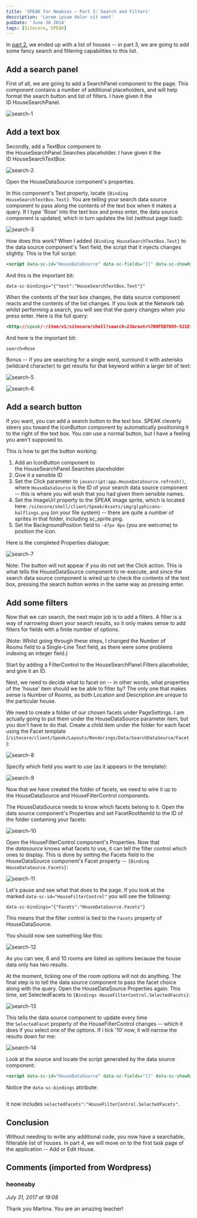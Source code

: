 ```yaml
---
title: 'SPEAK for Newbies – Part 3: Search and Filters'
description: 'Lorem ipsum dolor sit amet'
pubDate: 'June 30 2014'
tags: [Sitecore, SPEAK]
---
```


In [part 2](../speak-for-newbies-part-2-where-does-the-data-come-from), we ended up with a list of houses -- in part 3, we are going to add some fancy search and filtering capabilities to this list.

## Add a search panel

First of all, we are going to add a SearchPanel component to the page. This component contains a number of additional placeholders, and will help format the search button and list of filters. I have given it the ID HouseSearchPanel.

![search-1](./images/2014/search-1.png)

## Add a text box

Secondly, add a TextBox component to the HouseSearchPanel.Searches placeholder. I have given it the ID HouseSearchTextBox:

![search-2](./images/2014/search-2.png)

Open the HouseDataSource component's properties.

In this component's Text property, locate `{Binding HouseSearchTextBox.Text}`. You are telling your search data source component to pass along the contents of the text box when it makes a query. If I type 'Rose' into the text box and press enter, the data source component is updated, which in turn updates the list (without page load):

![search-3](./images/2014/search-3.png)

How does this work? When I added `{Binding HouseSearchTextBox.Text}` to the data source component's Text field, the script that it injects changes slightly. This is the full script:

```xml
<script data-sc-id="HouseDataSource" data-sc-fields="[]" data-sc-showHiddenItems="false" data-sc-root-id="{9FEB7695-521E-41EA-9A4A-80AF613C4124}" data-sc-database="master" data-sc-searchconfig="{5E096049-8A54-47E9-B58A-211F8A9FD501}" type="text/x-sitecore-searchdatasource" data-sc-bindings="{"text":"HouseSearchTextBox.Text"}" data-sc-require="/-/speak/v1/controls/searchdatasource.js">
```

And this is the important bit:

```
data-sc-bindings="{"text":"HouseSearchTextBox.Text"}"
```

When the contents of the text box changes, the data source component reacts and the contents of the list changes. If you look at the Network tab whilst performing a search, you will see that the query changes when you press enter. Here is the full query:

```xml
<http://speak/-/item/v1/sitecore/shell?search=23&root=%7B9FEB7695-521E-41EA-9A4A-80AF613C4124%7D&searchConfig=%7B5E096049-8A54-47E9-B58A-211F8A9FD501%7D&sc_content=master&payload=full>
```

And here is the important bit:

```
search=Rose
```

Bonus -- if you are searching for a single word, surround it with asterisks (wildcard character) to get results for that keyword within a larger bit of text:

![search-5](./images/2014/search-5.png)

![search-6](./images/2014/search-6.png)

## Add a search button

If you want, you can add a search button to the text box. SPEAK cleverly steers you toward the IconButton component by automatically positioning it to the right of the text box. You *can* use a normal button, but I have a feeling you aren't supposed to.

This is how to get the button working:

1.  Add an IconButton component to the HouseSearchPanel.Searches placeholder
2.  Give it a sensible ID
3.  Set the Click parameter to `javascript:app.HouseDataSource.refresh()`, where `HouseDataSource` is the ID of your search data source component -- this is where you will wish that you had given them sensible names.
4.  Set the ImageUrl property to the SPEAK image sprite, which is located here: `/sitecore/shell/client/Speak/Assets/img/glyphicons-halflings.png` (on your file system) -- there are quite a number of sprites in that folder, including sc_sprite.png.
5.  Set the BackgroundPosition field to `-47px 0px` (you are welcome) to position the icon.

Here is the completed Properties dialogue:

![search-7](./images/2014/search-7.png)

Note: The button will not appear if you do not set the Click action. This is what tells the HouseDataSource component to re-execute, and since the search data source component is wired up to check the contents of the text box, pressing the search button works in the same way as pressing enter.

## Add some filters

Now that we can search, the next major job is to add a filters. A filter is a way of narrowing down your search results, so it only makes sense to add filters for fields with a finite number of options.

(Note: Whilst going through these steps, I changed the Number of Rooms field to a Single-Line Text field, as there were some problems indexing an integer field.)

Start by adding a FilterControl to the HouseSearchPanel.Filters placeholder, and give it an ID.

Next, we need to decide what to facet on -- in other words, what properties of the 'house' item should we be able to filter by? The only one that makes sense is Number of Rooms, as both Location and Description are unique to the particular house.

We need to create a folder of our chosen facets under PageSettings. I am actually going to put them under the HouseDataSource parameter item, but you don't have to do that. Create a child item under the folder for each facet using the Facet template (`/sitecore/client/Speak/Layouts/Renderings/Data/SearchDataSource/Facet`):

![search-8](./images/2014/search-8.png)

Specify which field you want to use (as it appears in the template):

![search-9](./images/2014/search-9.png)

Now that we have created the folder of facets, we need to wire it up to the HouseDataSource and HouseFilterControl components.

The HouseDataSource needs to know which facets belong to it. Open the data source component's Properties and set FacetRootItemId to the ID of the folder containing your facets:

![search-10](./images/2014/search-10.png)

Open the HouseFilterControl component's Properties. Now that the *datasource* knows what facets to use, it can tell the filter control which ones to display. This is done by setting the Facets field to the HouseDataSource component's Facet property -- `{Binding HouseDataSource.Facets}`:

![search-11](./images/2014/search-11.png)

Let's pause and see what that does to the page. If you look at the marked `data-sc-id="HouseFilterControl"` you will see the following:

```
data-sc-bindings="{"Facets":"HouseDataSource.Facets"}
```

This means that the filter control is tied to the `Facets` property of HouseDataSource.

You should now see something like this:

![search-12](./images/2014/search-12.png)

As you can see, 6 and 10 rooms are listed as options because the house data only has two results.

At the moment, ticking one of the room options will not do anything. The final step is to tell the data source component to pass the facet choice along with the query. Open the HouseDataSource Properties again. This time, set SelectedFacets to `{Bindings HouseFilterControl.SelectedFacets}`:

![search-13](./images/2014/search-13.png)

This tells the data source component to update every time the `SelectedFacet` property of the HouseFilterControl changes -- which it does if you select one of the options. If i tick '10′ now, it will narrow the results down for me:

![search-14](./images/2014/search-14.png)

Look at the source and locate the script generated by the data source component:

```xml
<script data-sc-id="HouseDataSource" data-sc-fields="[]" data-sc-showHiddenItems="false" data-sc-facets-root-id="{C14334F8-44D8-46C3-8F5C-8C083ACD96FB}" data-sc-root-id="{9FEB7695-521E-41EA-9A4A-80AF613C4124}" data-sc-database="master" data-sc-searchconfig="{5E096049-8A54-47E9-B58A-211F8A9FD501}" type="text/x-sitecore-searchdatasource" data-sc-bindings="{"text":"HouseSearchTextBox.Text","selectedFacets":"HouseFilterControl.SelectedFacets"}" data-sc-require="/-/speak/v1/controls/searchdatasource.js">
```

Notice the `data-sc-bindings` attribute:

```data-sc-bindings="{"text":"HouseSearchTextBox.Text","selectedFacets":"HouseFilterControl.SelectedFacets"}"
```

It now includes `selectedFacets":"HouseFilterControl.SelectedFacets"`.

## Conclusion

Without needing to write any additional code, you now have a searchable, filterable list of houses. In part 4, we will move on to the first task page of the application -- Add or Edit House.

<div class="comments">

## Comments (imported from Wordpress)

### heoneaby

_July 31, 2017 at 19:08_

Thank you Martina. You are an amazing teacher!

</div>